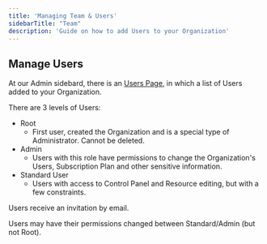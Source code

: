 ```yaml
---
title: 'Managing Team & Users'
sidebarTitle: "Team"
description: 'Guide on how to add Users to your Organization'
---
```


## Manage Users

At our Admin sidebard, there is an [Users Page](https://cavok.dev/admin/manage-users),
in which a list of Users added to your Organization.

There are 3 levels of Users:

- Root
  - First user, created the Organization and is a special type of Administrator. Cannot be deleted.
- Admin
  - Users with this role have permissions to change the Organization's Users, Subscription Plan and other sensitive information.
- Standard User
  - Users with access to Control Panel and Resource editing, but with a few constraints.

<Note>Users receive an invitation by email.</Note>

<Note>Users may have their permissions changed between Standard/Admin (but not Root).</Note>
